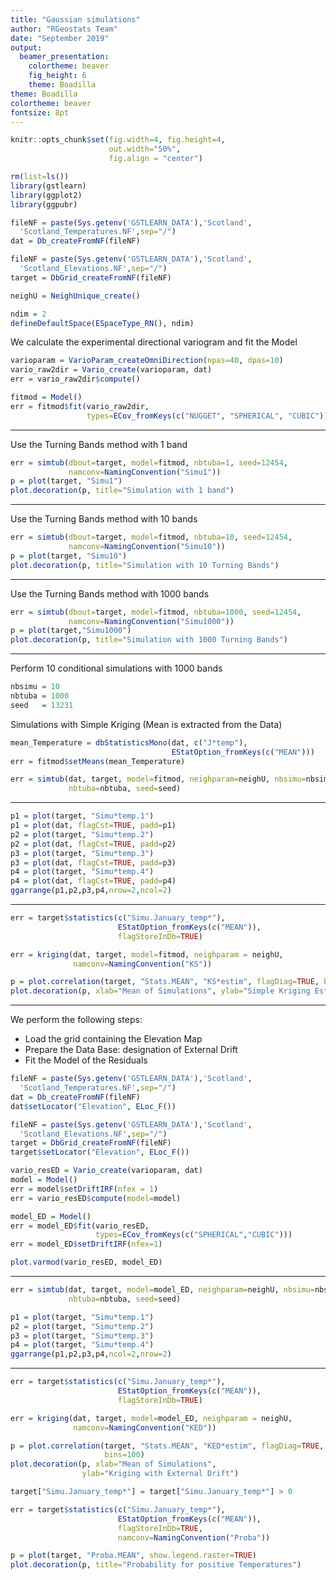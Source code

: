 ```yaml
---
title: "Gaussian simulations"
author: "RGeostats Team"
date: "September 2019"
output:
  beamer_presentation:
    colortheme: beaver
    fig_height: 6
    theme: Boadilla
theme: Boadilla
colortheme: beaver
fontsize: 8pt
---
```


```r
knitr::opts_chunk$set(fig.width=4, fig.height=4, 
                      out.width="50%",
                      fig.align = "center") 
```

\frametitle{Preamble}

```r
rm(list=ls())
library(gstlearn)
library(ggplot2)
library(ggpubr)
```


```r
fileNF = paste(Sys.getenv('GSTLEARN_DATA'),'Scotland',
  'Scotland_Temperatures.NF',sep="/")
dat = Db_createFromNF(fileNF)

fileNF = paste(Sys.getenv('GSTLEARN_DATA'),'Scotland',
  'Scotland_Elevations.NF',sep="/")
target = DbGrid_createFromNF(fileNF)

neighU = NeighUnique_create()

ndim = 2
defineDefaultSpace(ESpaceType_RN(), ndim)
```

We calculate the experimental directional variogram and fit the Model

```r
varioparam = VarioParam_createOmniDirection(npas=40, dpas=10)
vario_raw2dir = Vario_create(varioparam, dat)
err = vario_raw2dir$compute()

fitmod = Model()
err = fitmod$fit(vario_raw2dir, 
                 types=ECov_fromKeys(c("NUGGET", "SPHERICAL", "CUBIC")))
```

---

\frametitle{Unconditional simulation}

Use the Turning Bands method with 1 band

```r
err = simtub(dbout=target, model=fitmod, nbtuba=1, seed=12454,
             namconv=NamingConvention("Simu1"))
p = plot(target, "Simu1")
plot.decoration(p, title="Simulation with 1 band")
```

---

\frametitle{Unconditional simulation}

Use the Turning Bands method with 10 bands

```r
err = simtub(dbout=target, model=fitmod, nbtuba=10, seed=12454,
             namconv=NamingConvention("Simu10"))
p = plot(target, "Simu10")
plot.decoration(p, title="Simulation with 10 Turning Bands")
```

---

\frametitle{Unconditional simulation}

Use the Turning Bands method with 1000 bands

```r
err = simtub(dbout=target, model=fitmod, nbtuba=1000, seed=12454,
             namconv=NamingConvention("Simu1000"))
p = plot(target,"Simu1000")
plot.decoration(p, title="Simulation with 1000 Turning Bands")
```

---

\frametitle{Conditional simulations}

Perform 10 conditional simulations with 1000 bands

```r
nbsimu = 10
nbtuba = 1000
seed   = 13231
```

Simulations with Simple Kriging (Mean is extracted from the Data)

```r
mean_Temperature = dbStatisticsMono(dat, c("J*temp"), 
                                    EStatOption_fromKeys(c("MEAN")))
err = fitmod$setMeans(mean_Temperature)

err = simtub(dat, target, model=fitmod, neighparam=neighU, nbsimu=nbsimu,
             nbtuba=nbtuba, seed=seed)
```

---

\frametitle{Display several Simulation Outcomes}


```r
p1 = plot(target, "Simu*temp.1")
p1 = plot(dat, flagCst=TRUE, padd=p1)
p2 = plot(target, "Simu*temp.2")
p2 = plot(dat, flagCst=TRUE, padd=p2)
p3 = plot(target, "Simu*temp.3")
p3 = plot(dat, flagCst=TRUE, padd=p3)
p4 = plot(target, "Simu*temp.4")
p4 = plot(dat, flagCst=TRUE, padd=p4)
ggarrange(p1,p2,p3,p4,nrow=2,ncol=2)
```

---

\frametitle{Comparing Mean of Simulations with the Kriging}

```r
err = target$statistics(c("Simu.January_temp*"), 
                        EStatOption_fromKeys(c("MEAN")),
                        flagStoreInDb=TRUE)

err = kriging(dat, target, model=fitmod, neighparam = neighU,
              namconv=NamingConvention("KS"))

p = plot.correlation(target, "Stats.MEAN", "KS*estim", flagDiag=TRUE, bins=100)
plot.decoration(p, xlab="Mean of Simulations", ylab="Simple Kriging Estimate")
```

---

\frametitle{Simulations with External Drift}

We perform the following steps:

* Load the grid containing the Elevation Map
* Prepare the Data Base: designation of External Drift
* Fit the Model of the Residuals

```r

fileNF = paste(Sys.getenv('GSTLEARN_DATA'),'Scotland',
  'Scotland_Temperatures.NF',sep="/")
dat = Db_createFromNF(fileNF)
dat$setLocator("Elevation", ELoc_F())

fileNF = paste(Sys.getenv('GSTLEARN_DATA'),'Scotland',
  'Scotland_Elevations.NF',sep="/")
target = DbGrid_createFromNF(fileNF)
target$setLocator("Elevation", ELoc_F())

vario_resED = Vario_create(varioparam, dat)
model = Model()
err = model$setDriftIRF(nfex = 1)
err = vario_resED$compute(model=model)

model_ED = Model()
err = model_ED$fit(vario_resED, 
                   types=ECov_fromKeys(c("SPHERICAL","CUBIC")))
err = model_ED$setDriftIRF(nfex=1)
```

```r
plot.varmod(vario_resED, model_ED)
```

---

\frametitle{Simulations with External Drift}

```r
err = simtub(dat, target, model=model_ED, neighparam=neighU, nbsimu=nbsimu,
             nbtuba=nbtuba, seed=seed)
```

```r
p1 = plot(target, "Simu*temp.1")
p2 = plot(target, "Simu*temp.2")
p3 = plot(target, "Simu*temp.3")
p4 = plot(target, "Simu*temp.4")
ggarrange(p1,p2,p3,p4,ncol=2,nrow=2)
```

---

\frametitle{Comparing Mean of Simulations and Kriging with External Drift}

```r
err = target$statistics(c("Simu.January_temp*"), 
                        EStatOption_fromKeys(c("MEAN")),
                        flagStoreInDb=TRUE)

err = kriging(dat, target, model=model_ED, neighparam = neighU,
              namconv=NamingConvention("KED"))

p = plot.correlation(target, "Stats.MEAN", "KED*estim", flagDiag=TRUE,
                     bins=100)
plot.decoration(p, xlab="Mean of Simulations", 
                ylab="Kriging with External Drift")
```

\frametitle{Deriving probability to exceed a Cutoff}

```r
target["Simu.January_temp*"] = target["Simu.January_temp*"] > 0

err = target$statistics(c("Simu.January_temp*"), 
                        EStatOption_fromKeys(c("MEAN")), 
                        flagStoreInDb=TRUE,
                        namconv=NamingConvention("Proba"))

p = plot(target, "Proba.MEAN", show.legend.raster=TRUE)
plot.decoration(p, title="Probability for positive Temperatures")

```

